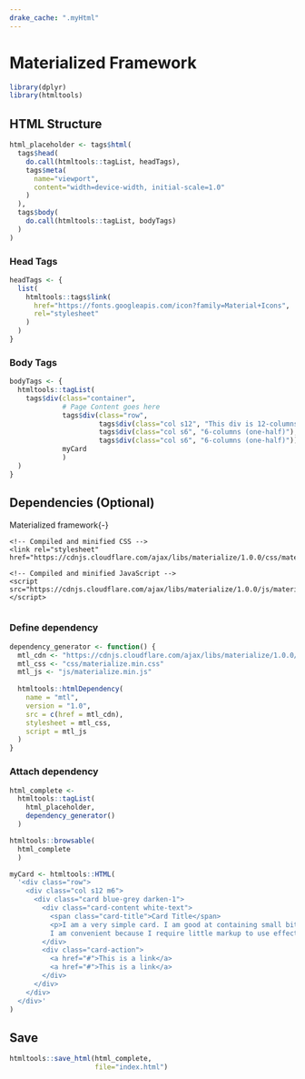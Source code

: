 ```yaml
---
drake_cache: ".myHtml"
---
```


# Materialized Framework

```r
library(dplyr)
library(htmltools)
```


## HTML Structure

```r
html_placeholder <- tags$html(
  tags$head(
    do.call(htmltools::tagList, headTags),
    tags$meta(
      name="viewport",
      content="width=device-width, initial-scale=1.0"
    )
  ),
  tags$body(
    do.call(htmltools::tagList, bodyTags)
  )
)
```

### Head Tags

```r
headTags <- {
  list(
    htmltools::tags$link(
      href="https://fonts.googleapis.com/icon?family=Material+Icons",
      rel="stylesheet"
    )
  )
}
```

### Body Tags

```r
bodyTags <- {
  htmltools::tagList(
    tags$div(class="container",
             # Page Content goes here
             tags$div(class="row",
                      tags$div(class="col s12", "This div is 12-columns wide on all screen sizes"),
                      tags$div(class="col s6", "6-columns (one-half)"),
                      tags$div(class="col s6", "6-columns (one-half)")),
             myCard
             )
  )
}
```


## Dependencies (Optional)

Materialized framework{-}

```
<!-- Compiled and minified CSS -->
<link rel="stylesheet" href="https://cdnjs.cloudflare.com/ajax/libs/materialize/1.0.0/css/materialize.min.css">

<!-- Compiled and minified JavaScript -->
<script src="https://cdnjs.cloudflare.com/ajax/libs/materialize/1.0.0/js/materialize.min.js"></script>
            
```

### Define dependency

```r
dependency_generator <- function() {
  mtl_cdn <- "https://cdnjs.cloudflare.com/ajax/libs/materialize/1.0.0/"
  mtl_css <- "css/materialize.min.css"
  mtl_js <- "js/materialize.min.js"
  
  htmltools::htmlDependency(
    name = "mtl",
    version = "1.0",
    src = c(href = mtl_cdn),
    stylesheet = mtl_css,
    script = mtl_js
  )
}
```


### Attach dependency


```r
html_complete <- 
  htmltools::tagList(
    html_placeholder,
    dependency_generator()
  )
```


```r
htmltools::browsable(
  html_complete
  )
```

```r
myCard <- htmltools::HTML(
  '<div class="row">
    <div class="col s12 m6">
      <div class="card blue-grey darken-1">
        <div class="card-content white-text">
          <span class="card-title">Card Title</span>
          <p>I am a very simple card. I am good at containing small bits of information.
          I am convenient because I require little markup to use effectively.</p>
        </div>
        <div class="card-action">
          <a href="#">This is a link</a>
          <a href="#">This is a link</a>
        </div>
      </div>
    </div>
  </div>'
)
```


## Save


```r
htmltools::save_html(html_complete,
                     file="index.html")
```

